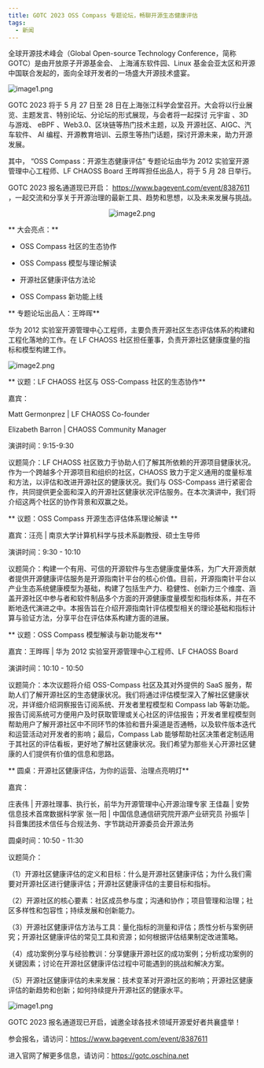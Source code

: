 ```yaml
---
title: GOTC 2023 OSS Compass 专题论坛，畅聊开源生态健康评估
tags:
  - 新闻
---
```


全球开源技术峰会（Global Open-source Technology Conference，简称 GOTC）是由开放原子开源基金会、 上海浦东软件园、Linux 基金会亚太区和开源中国联合发起的，面向全球开发者的一场盛大开源技术盛宴。

![image1.png](media/GOTC.jpg)

<!--truncate-->

GOTC 2023 将于 5 月 27 日至 28 日在上海张江科学会堂召开。大会将以行业展览、主题发言、特别论坛、分论坛的形式展现，与会者将一起探讨 元宇宙 、3D 与游戏、 eBPF 、Web3.0、区块链等热门技术主题，以及 开源社区、AIGC、汽车软件、 AI 编程、开源教育培训、云原生等热门话题，探讨开源未来，助力开源发展。

其中， “OSS Compass：开源生态健康评估” 专题论坛由华为 2012 实验室开源管理中心工程师、LF CHAOSS Board 王晔晖担任出品人，将于 5 月 28 日举行。

GOTC 2023 报名通道现已开启： https://www.bagevent.com/event/8387611 ，一起交流和分享关于开源治理的最新工具、趋势和思想，以及未来发展与挑战。

<center>

![image2.png](media/QRCODE.png)

</center>

** 大会亮点：**

- OSS Compass 社区的生态协作

- OSS Compass 模型与理论解读

- 开源社区健康评估方法论

- OSS Compass 新功能上线

** 专题论坛出品人：王晔晖**

华为 2012 实验室开源管理中心工程师，主要负责开源社区生态评估体系的构建和工程化落地的工作。在
LF CHAOSS 社区担任董事，负责开源社区健康度量的指标和模型构建工作。

![image2.png](media/process.jpg)

** 议题：LF CHAOSS 社区与 OSS-Compass 社区的生态协作**

嘉宾：

Matt Germonprez | LF CHAOSS Co-founder

Elizabeth Barron | CHAOSS Community Manager

演讲时间：9:15-9:30

议题简介：LF CHAOSS 社区致力于协助人们了解其所依赖的开源项目健康状况。作为一个跨越多个开源项目和组织的社区，CHAOSS 致力于定义通用的度量标准和方法，以评估和改进开源社区的健康状况。我们与 OSS-Compass 进行紧密合作，共同提供更全面和深入的开源社区健康状况评估服务。在本次演讲中，我们将介绍这两个社区的协作背景和双赢之处。

** 议题：OSS Compass 开源生态评估体系理论解读 **

嘉宾：汪亮 | 南京大学计算机科学与技术系副教授、硕士生导师

演讲时间：9:30 - 10:10

议题简介：构建一个有用、可信的开源软件与生态健康度量体系，为广大开源贡献者提供开源健康评估服务是开源指南针平台的核心价值。目前，开源指南针平台以产业生态系统健康模型为基础，构建了包括生产力、稳健性、创新力三个维度、涵盖开源社区中参与者和软件制品多个方面的开源健康度量模型和指标体系，并在不断地迭代演进之中。本报告旨在介绍开源指南针评估模型相关的理论基础和指标计算与验证方法，分享平台在评估体系构建方面的进展。

** 议题：OSS Compass 模型解读与新功能发布**

嘉宾：王晔晖 | 华为 2012 实验室开源管理中心工程师、LF CHAOSS Board

演讲时间：10:10 - 10:50

议题简介：本次议题将介绍 OSS-Compass 社区及其对外提供的 SaaS 服务，帮助人们了解开源社区的生态健康状况。我们将通过评估模型深入了解社区健康状况，并详细介绍洞察报告订阅系统、开发者里程模型和 Compass lab 等新功能。报告订阅系统可方便用户及时获取管理或关心社区的评估报告；开发者里程模型则帮助用户了解开源社区中不同环节的体验和晋升渠道是否通畅，以及软件版本迭代和运营活动对开发者的影响；最后，Compass Lab 能够帮助社区决策者定制适用于其社区的评估看板，更好地了解社区健康状况。我们希望为那些关心开源社区健康的人们提供有价值的信息和思路。

** 圆桌：开源社区健康评估，为你的运营、治理点亮明灯**

嘉宾：

庄表伟 | 开源社理事、执行长，前华为开源管理中心开源治理专家
王佳磊 | 安势信息技术首席数据科学家
张一阳 | 中国信息通信研究院开源产业研究员
孙振华 | 抖音集团技术信任与合规法务、字节跳动开源委员会开源法务

圆桌时间：10:50 - 11:30

议题简介：

（1）开源社区健康评估的定义和目标：什么是开源社区健康评估；为什么我们需要对开源社区进行健康评估；开源社区健康评估的主要目标和指标。

（2）开源社区的核心要素：社区成员参与度；沟通和协作；项目管理和治理；社区多样性和包容性；持续发展和创新能力。

（3）开源社区健康评估方法与工具：量化指标的测量和评估；质性分析与案例研究；开源社区健康评估的常见工具和资源；如何根据评估结果制定改进策略。

（4）成功案例分享与经验教训：分享健康开源社区的成功案例；分析成功案例的关键因素；讨论在开源社区健康评估过程中可能遇到的挑战和解决方案。

（5）开源社区健康评估的未来发展：技术变革对开源社区的影响；开源社区健康评估的新趋势和创新；如何持续提升开源社区的健康水平。

![image1.png](media/GOTC.jpg)

GOTC 2023 报名通道现已开启，诚邀全球各技术领域开源爱好者共襄盛举！

参会报名，请访问：https://www.bagevent.com/event/8387611

进入官网了解更多信息，请访问：https://gotc.oschina.net
